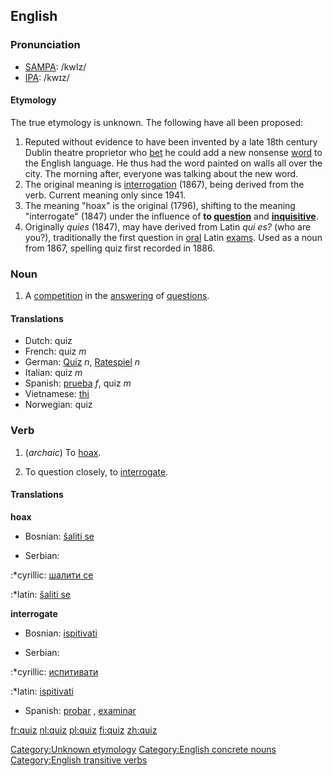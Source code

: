 {{wikipedia}}
==English==
===Pronunciation=== 
*[[SAMPA]]: /kwIz/
*[[IPA]]: /kwɪz/

====Etymology====
The true etymology is unknown.  The following have all been proposed:
#Reputed without evidence to have been invented by a late 18th century Dublin theatre proprietor who [[bet]] he could add a new nonsense [[word]] to the English language. He thus had the word painted on walls all over the city. The morning after, everyone was talking about the new word.
#The original meaning is [[interrogation]] (1867), being derived from the verb. Current meaning only since 1941.
#The meaning "hoax" is the original (1796), shifting to the meaning "interrogate" (1847) under the influence of '''to [[question]]''' and '''[[inquisitive]]'''.
#Originally ''quies'' (1847), may have derived from Latin ''qui es?'' (who are you?), traditionally the first question in [[oral]] Latin [[exam]]s. Used as a noun from 1867, spelling quiz first recorded in 1886.

[[Category:Unknown etymology]]

===Noun===
{{en-noun|quiz|quizzes}}

#A [[competition]] in the [[answer]]ing of [[question]]s.

====Translations====
*Dutch: quiz
*French: quiz ''m''
*German: [[Quiz]] ''n'', [[Ratespiel]] ''n''
*Italian: quiz ''m''
*Spanish: [[prueba]] ''f'', quiz ''m''
*Vietnamese: [[thi]]<!--put this on the Vietnamese page: (meaning [[Test#Noun|test]])-->
*Norwegian: quiz

===Verb===
{{en-verb|quiz|quizzes|quizzed|quizzing}}
#{{transitive}} (''archaic'') To [[hoax]].
#{{transitive}} To question closely, to [[interrogate]].

====Translations====
'''hoax'''
{{top}}
*Bosnian: [[šaliti se]]
{{mid}}
*Serbian:
:*cyrillic: [[шалити се]]
:*latin: [[šaliti se]]
{{bottom}}

'''interrogate'''
{{top}}
*Bosnian: [[ispitivati]]
{{mid}}
*Serbian:
:*cyrillic: [[испитивати]]
:*latin: [[ispitivati]]
*Spanish: [[probar]]<!--this belongs on the Spanish page (o→ue)-->, [[examinar]]
{{bottom}}

[[Category:English concrete nouns]]
[[Category:English transitive verbs]]

[[fr:quiz]]
[[nl:quiz]]
[[pl:quiz]]
[[fi:quiz]]
[[zh:quiz]]